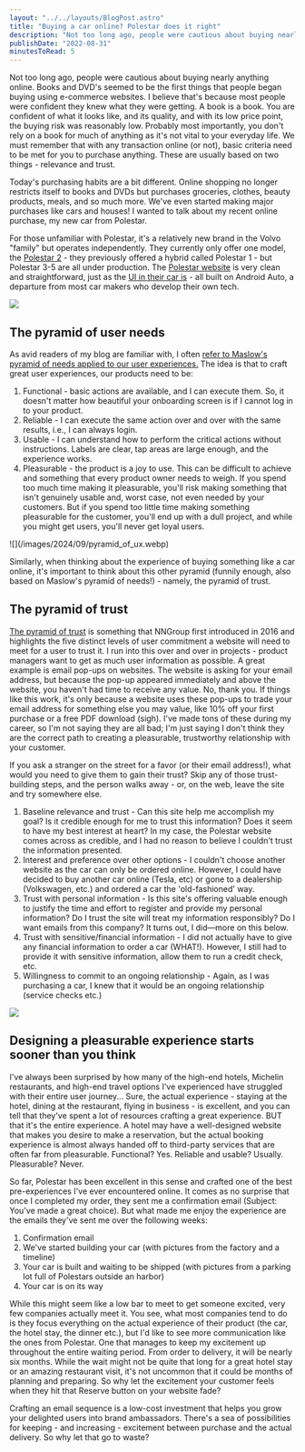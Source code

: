 ```yaml
---
layout: "../../layouts/BlogPost.astro"
title: "Buying a car online? Polestar does it right"
description: "Not too long ago, people were cautious about buying nearly anything online. Books and DVD's seemed to be the first things that people began buying using e-commerce websites. I believe that's because most people were confident they knew what they were getting. A book is a book. You are confident of what it looks like, and its quality, and with its low price point, the buying risk was reasonably low. Probably most importantly, you don't rely on a book for much of anything as it's not vital to your"
publishDate: "2022-08-31"
minutesToRead: 5
---
```


<p>Not too long ago, people were cautious about buying nearly anything online. Books and DVD's seemed to be the first things that people began buying using e-commerce websites. I believe that's because most people were confident they knew what they were getting. A book is a book. You are confident of what it looks like, and its quality, and with its low price point, the buying risk was reasonably low. Probably most importantly, you don't rely on a book for much of anything as it's not vital to your everyday life. We must remember that with any transaction online (or not), basic criteria need to be met for you to purchase anything. These are usually based on two things - relevance and trust.</p>
<p>Today's purchasing habits are a bit different. Online shopping no longer restricts itself to books and DVDs but purchases groceries, clothes, beauty products, meals, and so much more. We've even started making major purchases like cars and houses! I wanted to talk about my recent online purchase, my new car from Polestar.</p>
<p>For those unfamiliar with Polestar, it's a relatively new brand in the Volvo "family" but operates independently. They currently only offer one model, the <a href="https://www.polestar.com/se/polestar-2/?ref=antonsten.com">Polestar 2</a> - they previously offered a hybrid called Polestar 1 - but Polestar 3-5 are all under production. The <a href="https://www.polestar.com/?ref=antonsten.com">Polestar website</a> is very clean and straightforward, just as the <a href="https://hmi-app.polestar.com/?ref=antonsten.com">UI in their car is</a> - all built on Android Auto, a departure from most car makers who develop their own tech.</p>

![](/images/2024/09/polestar.webp)
<h2 id="the-pyramid-of-user-needs">The pyramid of user needs</h2>
<p>As avid readers of my blog are familiar with, I often <a href="https://www.antonsten.com/great-ux/">refer to Maslow's pyramid of needs applied to our user experiences.</a> The idea is that to craft great user experiences, our products need to be:</p>
<ol>
<li>Functional - basic actions are available, and I can execute them. So, it doesn't matter how beautiful your onboarding screen is if I cannot log in to your product.</li>
<li>Reliable - I can execute the same action over and over with the same results, i.e., I can always login.</li>
<li>Usable - I can understand how to perform the critical actions without instructions. Labels are clear, tap areas are large enough, and the experience works.</li>
<li>Pleasurable - the product is a joy to use. This can be difficult to achieve and something that every product owner needs to weigh. If you spend too much time making it pleasurable, you'll risk making something that isn't genuinely usable and, worst case, not even needed by your customers. But if you spend too little time making something pleasurable for the customer, you'll end up with a dull project, and while you might get users, you'll never get loyal users.</li>
</ol>
<p>
![](/images/2024/09/pyramid_of_ux.webp)
</p>
<p>Similarly, when thinking about the experience of buying something like a car online, it's important to think about this other pyramid (funnily enough, also based on Maslow's pyramid of needs!) - namely, the pyramid of trust.</p>
<h2 id="the-pyramid-of-trust">The pyramid of trust</h2>
<p><a href="https://www.nngroup.com/articles/commitment-levels/?ref=antonsten.com">The pyramid of trust</a> is something that NNGroup first introduced in 2016 and highlights the five distinct levels of user commitment a website will need to meet for a user to trust it. I run into this over and over in projects - product managers want to get as much user information as possible. A great example is email pop-ups on websites. The website is asking for your email address, but because the pop-up appeared immediately and above the website, you haven't had time to receive any value. No, thank you. If things like this work, it's only because a website uses these pop-ups to trade your email address for something else you may value, like 10% off your first purchase or a free PDF download (sigh). I've made tons of these during my career, so I'm not saying they are all bad; I'm just saying I don't think they are the correct path to creating a pleasurable, trustworthy relationship with your customer.</p>
<p>If you ask a stranger on the street for a favor (or their email address!), what would you need to give them to gain their trust? Skip any of those trust-building steps, and the person walks away - or, on the web, leave the site and try somewhere else.</p>
<ol>
<li>Baseline relevance and trust - Can this site help me accomplish my goal? Is it credible enough for me to trust this information? Does it seem to have my best interest at heart? In my case, the Polestar website comes across as credible, and I had no reason to believe I couldn't trust the information presented.</li>
<li>Interest and preference over other options - I couldn't choose another website as the car can only be ordered online. However, I could have decided to buy another car online (Tesla, etc) or gone to a dealership (Volkswagen, etc.) and ordered a car the 'old-fashioned' way.</li>
<li>Trust with personal information - Is this site's offering valuable enough to justify the time and effort to register and provide my personal information? Do I trust the site will treat my information responsibly? Do I want emails from this company? It turns out, I did—more on this below.</li>
<li>Trust with sensitive/financial information - I did not actually have to give any financial information to order a car (WHAT!). However, I still had to provide it with sensitive information, allow them to run a credit check, etc.</li>
<li>Willingness to commit to an ongoing relationship - Again, as I was purchasing a car, I knew that it would be an ongoing relationship (service checks etc.)</li>
</ol>

![](/images/2024/09/pyramid_of_trust.webp)
<h2 id="designing-a-pleasurable-experience-starts-sooner-than-you-think">Designing a pleasurable experience starts sooner than you think</h2>
<p>I've always been surprised by how many of the high-end hotels, Michelin restaurants, and high-end travel options I've experienced have struggled with their entire user journey... Sure, the actual experience - staying at the hotel, dining at the restaurant, flying in business - is excellent, and you can tell that they've spent a lot of resources crafting a great experience. BUT that it's the entire experience. A hotel may have a well-designed website that makes you desire to make a reservation, but the actual booking experience is almost always handed off to third-party services that are often far from pleasurable. Functional? Yes. Reliable and usable? Usually. Pleasurable? Never.</p>
<p>So far, Polestar has been excellent in this sense and crafted one of the best pre-experiences I've ever encountered online. It comes as no surprise that once I completed my order, they sent me a confirmation email (Subject: You've made a great choice). But what made me enjoy the experience are the emails they've sent me over the following weeks:</p>
<ol>
<li>Confirmation email</li>
<li>We've started building your car (with pictures from the factory and a timeline)</li>
<li>Your car is built and waiting to be shipped (with pictures from a parking lot full of Polestars outside an harbor)</li>
<li>Your car is on its way</li>
</ol>
<p>While this might seem like a low bar to meet to get someone excited, very few companies actually meet it. You see, what most companies tend to do is they focus everything on the actual experience of their product (the car, the hotel stay, the dinner etc.), but I'd like to see more communication like the ones from Polestar. One that manages to keep my excitement up throughout the entire waiting period. From order to delivery, it will be nearly six months. While the wait might not be quite that long for a great hotel stay or an amazing restaurant visit, it's not uncommon that it could be months of planning and preparing. So why let the excitement your customer feels when they hit that Reserve button on your website fade?</p>
<p>Crafting an email sequence is a low-cost investment that helps you grow your delighted users into brand ambassadors. There's a sea of possibilities for keeping - and increasing - excitement between purchase and the actual delivery. So why let that go to waste?</p>